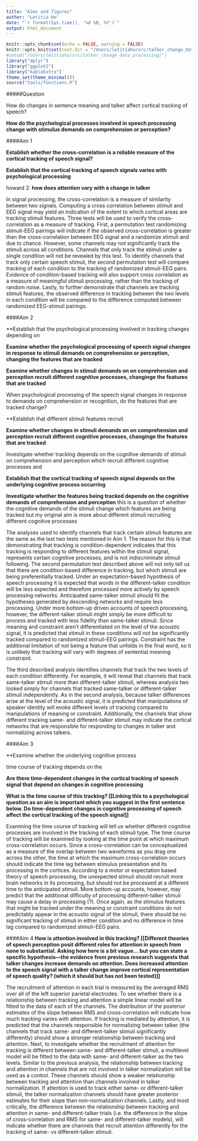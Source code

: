 ```yaml
---
title: "Aims and figures"
author: "Letitia Ho"
date: "`r format(Sys.time(), '%d %B, %Y')`"
output: html_document
---
```


```r
knitr::opts_chunk$set(echo = FALSE, warning = FALSE)
knitr::opts_knit$set(root.dir = "/Users/letitiaho/src/talker_change_data_processing/")
#setwd("/Users/letitiaho/src/talker_change_data_processing/")
library("dplyr")
library("ggplot2")
library("kableExtra")
theme_set(theme_minimal())  
source("tools/functions.R")
```

#####Question

How do changes in sentence meaning and talker affect cortical tracking of speech?

**How do the psychological processes involved in speech processing change with stimulus demands on comprehension or perception?**

####Aim 1

**Establish whether the cross-correlation is a reliable measure of the cortical tracking of speech signal?**

**Establish that the cortical tracking of speech signals varies with psychological processing**

howard 2: **how does attention vary with a change in talker**

In signal processing, the cross-correlation is a measure of similarity between two signals. Computing a cross correlation between stimuli and EEG signal may yield an indication of the extent to which cortical areas are tracking stimuli features. Three tests will be used to verify the cross-correlation as a measure of tracking. First, a permutation test randomizing stimuli-EEG pairings will indicate if the observed cross-correlation is greater than the cross-correlation between EEG signal and a randomize stimuli and due to chance. However, some channels may not significantly track the stimuli across all conditions. Channels that only track the stimuli under a single condition will not be revealed by this test. To identify channels that track only certain speech stimuli, the second permutation test will compare tracking of each condition to the tracking of randomized stimuli-EEG pairs. Evidence of condition-based tracking will also support cross correlation as a measure of meaningful stimuli processing, rather than the tracking of random noise. Lastly, to further demonstrate that channels are tracking stimuli features, the observed difference in tracking between the two levels in each condition will be compared to the difference computed between randomized EEG-stimuli pairings.

 

####Aim 2

**Establish that the psychological processing involved in tracking changes depending on 

**Examine whether the psychological processing of speech signal changes in response to stimuli demands on comprehension or perception, changing the features that are tracked**

**Examine whether changes in stimuli demands on on comprehension and perception recruit different cognitive processes, changinge the features that are tracked**


When psychological processing of the speech signal changes in response to demands on comprehension or recognition, do the features that are tracked change?

**Establish that different stimuli features recruit

**Examine whether changes in stimuli demands on on comprehension and perception recruit different cognitive processes, changinge the features that are tracked**

Investigate whether tracking depends on the cognitive demands of stimuli on comprehension and perception which recruit different cognitive processes and 


**Establish that the cortical tracking of speech signal depends on the underlying cognitive process occurring**


**Investigate whether the features being tracked depends on the cognitive demands of comprehension and perception**
this is a question of whether the cognitive demands of the stimuli change which  features are being tracked
but my original aim is more about different stimuli recruiting different cognitive processes


The analyses used to identify channels that track certain stimuli features are the same as the last two tests mentioned in Aim 1. The reason for this is that demonstrating that tracking is condition-dependent indicates that this tracking is responding to different features within the stimuli signal, represents certain cognitive processes, and is not indiscriminate stimuli following. The second permutation test described above will not only tell us that there are condition-based difference in tracking, but which stimuli are being preferentially tracked. Under an expectation-based hypothesis of speech processing it is expected that words in the different-talker condition will be less expected and therefore processed more actively by speech processing networks. Anticipated same-talker stimuli should fit the hypotheses generated by descending networks and require less processing. Under more bottom-up driven accounts of speech processing, however, the different-talker stimuli might simply be more difficult to process and tracked with less fidelity than same-talker stimuli. Since meaning and constraint aren’t differentiated on the level of the acoustic signal, it is predicted that stimuli in these conditions will not be significantly tracked compared to randomized stimuli-EEG pairings. Constraint has the additional limitation of not being a feature that unfolds in the final word, so it is unlikely that tracking will vary with degrees of sentential meaning constraint.

The third described analysis identifies channels that track the two levels of each condition differently. For example, it will reveal that channels that track same-talker stimuli more than different-talker stimuli, whereas analysis two looked simply for channels that tracked same-talker or different-talker stimuli independently. As in the second analysis, because talker differences arise at the level of the acoustic signal, it is predicted that manipulations of speaker identity will evoke different levels of tracking compared to manipulations of meaning or constraint. Additionally, the channels that show different tracking same- and different-talker stimuli may indicate the cortical networks that are responsible for responding to changes in talker and normalizing across talkers.

 

####Aim 3

**Examine whether the underlying cognitive process 

time course of tracking depends on the 

**Are there time-dependent changes in the cortical tracking of speech signal that depend on changes in cognitive processing**



**What is the time course of this tracking? [[Linking this to a psychological question as an aim is important which you suggest in the first sentence below.  Do time-dependent changes in cognitive processing of speech affect the cortical tracking of the speech signal]]**

Examining the time course of tracking will tell us whether different cognitive processes are involved in the tracking of each stimuli type. The time course of tracking will be examined by looking at the time point at which maximum cross-correlation occurs. Since a cross-correlation can be conceptualized as a measure of the overlap between two waveforms as you drag one across the other, the time at which the maximum cross-correlation occurs should indicate the time lag between stimulus presentation and its processing in the cortices. According to a motor or expectation based theory of speech processing, the unexpected stimuli should recruit more brain networks in its processing, but should not be processed at a different time to the anticipated stimuli. More bottom-up accounts, however, may predict that the additional difficulty of processing different-talker stimuli may cause a delay in processing (?). Once again, as the stimulus features that might be tracked under the meaning or constraint conditions do not predictably appear in the acoustic signal of the stimuli, there should be no significant tracking of stimuli in either condition and no difference in time lag compared to randomized stimuli-EEG pairs.

 

####Aim 4
**How is attention involved in this tracking? [[Different theories of speech perception posit different roles for attention in speech from none to substantial.  Asking how here is a bit vague… but you can state a specific hypothesis—the evidence from previous research suggests that talker changes increase demands on attention.  Does increased attention to the speech signal with a talker change improve cortical representation of speech quality? (which it should but has not been tested)]]**

The recruitment of attention in each trial is measured by the averaged RMS over all of the left superior parietal electrodes. To see whether there is a relationship between tracking and attention a simple linear model will be fitted to the data of each of the channels. The distribution of the posterior estimates of the slope between RMS and cross-correlation will indicate how much tracking varies with attention. If tracking is mediated by attention, it is predicted that the channels responsible for normalizing between talker (the channels that track same- and different-talker stimuli significantly differently) should show a stronger relationship between tracking and attention. Next, to investigate whether the recruitment of attention for tracking is different between same- and different-talker stimuli, a multilevel model will be fitted to the data with same- and different-talker as the two levels. Similar to the previous analysis, the relationship between tracking and attention in channels that are not involved in talker normalization will be used as a control. These channels should show a weaker relationship between tracking and attention than channels involved in talker normalization. If attention is used to track either same- or different-talker stimuli, the talker normalization channels should have greater posterior estimates for their slope than non-normalization channels. Lastly, and most critically, the difference between the relationship between tracking and attention in same- and different-talker trials (i.e. the difference in the slope of cross-correlation and RMS for same- and different-talker models), will indicate whether there are channels that recruit attention differently for the tracking of same- vs different-talker stimuli.

